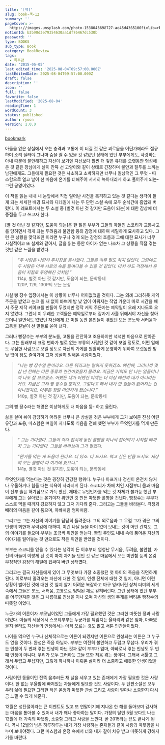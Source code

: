 ```yaml
---
title: '[책]'
slug: book-책-12
summary: ''
pageCover: >-
  https://images.unsplash.com/photo-1538045698727-ac45d4365100?ixlib=rb-4.0.3&q=85&fm=jpg&crop=entropy&cs=srgb
notionId: b2b90d3e79354630aa1df76467dc530b
password: ''
type: BOOKS
sub_type: Book
category: BookReview
tags:
  - 독후감
date: '2015-06-05'
last_edited_time: '2025-08-04T09:57:00.000Z'
lastEditedDate: 2025-08-04T09:57:00.000Z
draft: false
description: ''
icon: ''
full: false
favorite: false
lastModified: '2025-08-04'
readingTime: 1
wordCount: 3
status: published
author: ryoon
version: 1.0.0
---
```


[bookmark](https://www.aladin.co.kr/shop/wproduct.aspx?ISBN=8954624863&start=pnaver_02)


아들을 잃은 상실에서 오는 충격과 고통에 이 터질 것 같은 괴로움을 어딘가에라도 절규하며 소리 질러야 그나마 숨을 쉴 수 있을 것 같았던 상태에 있던 부부에게도, 사랑하는 아내 때문에 불안해하고 자신이 보기엔 자신보다 훨씬 더 깊은 유대를 오랫동안 형성해 온 것 같은 장님에게 날이 잔뜩 선 고양이와 같이 상태로 긴장하며 불안과 질투를 느끼는 남편에게도. 그들에게 필요한 것은 사소하고 소박하지만 너무나 일상적인 그 무엇 - 따스함으로 얼고 날이 선 마음에 온기를 더해주어 서서히 녹아내리게 하고 풀어주게 되는- 그런 공명이었다.


이 책을 읽는 내내 내 눈앞에서 직접 일어난 사건을 목격하고 있는 것 같다는 생각이 들게 되는 세세한 배경 묘사와 디테일에 나는 두 단편 소설 속에 모두 순식간에 흡입돼 버렸다. 이 레포트에서는 두 소설 중 [별것 아닌 것 같지만 도움이 되는]에 대한 감상에 더 중점을 두고 쓰고자 한다.


[별 것 아닌 것 같지만, 도움이 되는]은 한 젊은 부부가 그들의 아들인 스코티가 교통사고를 당하면서 겪게 되는 두려움과 불안함 등의 감정에 대하여 세밀하게 묘사하고 있다. 그런 큰 상황을 맞닥뜨린 이라면 누구나 겪게 되는 감정의 흐름과 그에 대한 묘사가 너무 사실적이고 또 실제와 같아서, 글을 읽는 동안 아이가 없는 나조차 그 상황을 직접 겪는 것만 같은 느낌을 받았다.

> _“두 사람은 나란히 주차장을 응시했다. 그들은 아무 말도 하지 않았다. 그럼에도 두 사람은 이제 서로의 속을 들여다볼 수 있을 것 같았다. 마치 하도 걱정해서 온몸이 저절로 투명해진 것처럼.”_  
> 114p, 별것 아닌 것 같지만, 도움이 되는, 문학동네  
> 120P, 129, 130P의 모든 문장

사실 빵 장수 입장에서는 이 상황이 너무나 어이없었을 것이다. 그는 의례 그러하듯 케익 주문을 받았고 눈코 뜰 새 없이 바쁘게 밤 낮 없이 이뤄지는 작업 가운데 따로 시간을 빼서 주문 제작 케이크를 만들어 두었지만 정작 케익 주문자는 예약일이 오래 지나도록 오지 않았다. 그런데 이 무례한 고객들은 예약일로부터 갑자기 사흘 뒤에서야 자신을 찾아오더니 일면식도 없었던 자신에게 요 며칠 동안 본인들이 겪었던 모든 분노와 서러움과 고통을 칼날이 선 말들로 쏟아 낸다.


그러나 빵장수는 부부의 분노를, 고통을 잔잔하고 조용하지만 넉넉한 마음으로 안아준다. 그는 원래부터 표정 변화가 별로 없는 부류의 사람인 것 같이 보일 정도로, 어떤 일에도 무심한 사람으로 보일 정도로 자신의 가게를 원활하게 운영하기 위하여 오랫동안 밤 낮 없이 잠도 줄여가며 그저 성실히 일해온 사람이었다.

> _“나는 빵 장수일 뿐이라오. 다른 뭐라고는 말하지 못하겠소. 예전에, 그러니까 몇 십 년 전에는 다른 종류의 인간이었을지 몰라요. 지금은 기억도 안 나는 일들이니까 나도 잘 모르겠소. 어쨌든 내가 어땠건 이제는 더 이상 예전의 내가 아니라는 거요. 지금은 그저 빵 장수일 뿐이오. 그렇다고 해서 내가 한 일들이 없어지는 건 아니겠지요. 아무튼 정말 미안하게 됐습니다.”_  
> 140p, 별것 아닌 것 같지만, 도움이 되는, 문학동네  
> 

그의 빵 장수라는 해명은 이상하게도 내 마음을 둥- 하고 울린다.


삶을 살며 쉬이 감당하기 어려운 너무나 큰 상실을 겪은 부부에게 그가 보여준 진심 어린 유감과 포용, 따스함은 며칠이 지나도록 식음을 전폐 했던 부부가 무엇인가를 먹게 만든다.

> _“ 그는 기다렸다. 그들이 각자 접시에 놓인 롤빵을 하나씩 집어먹기 시작할 때까지 그는 기다렸다. 그들을 바라보며 그가 말했다._  
>   
> _“뭔가를 먹는 게 도움이 된다오. 더 있소. 다 드시오. 먹고 싶은 만큼 드시오. 세상의 모든 롤빵이 다 여기에 있으니.”_  
> 141p, 별것 아닌 것 같지만, 도움이 되는, 문학동네

무엇인가를 먹는다는 것은 굉장히 건강한 행위다. 누구나 아프거나 정신이 온전치 않거나 우울하거나 힘들 때는 식욕이 사라지게 된다. 스코티가 차에 치인 시점부터 몸과 마음이 전부 슬픈 허기짐으로 가득 찼던, 제대로 무엇인가를 먹는 것 자체가 불가능 했던 부부에게 그는 살아있는 온기이자 위안인 갓 만든 따뜻한 롤빵을 건낸다. 빵장수는 부부가 스스로 먹을 때까지 강요하지 않고 그저 기다려 준다. 그리고는 그들을 바라본다. 걱정과 배려의 마음을 같이 품으며, 아빠처럼 엄마처럼.


그리고는 그는 자신의 이야기를 담담히 들려준다. 그의 외로움과 그 무렵 그가 겪은 그의 인생의 회한과 무력감에 대하여. 이런 나날 들을 아이 없이 보내는 것이 어떤 건지도. 그의 이야기를 들으며 부부는 조금씩 위안을 얻는다. 빵집 주인도 내내 속에 품어온 자신의 이야기를 털어놓는 것 만으로도 작은 위안을 받았을 것이다.


부부는 스코티를 잃을 수 있다는 생각이 든 이후부터 엄청난 무서움, 두려움, 불안함, 자신의 아들이 이렇게 된 것이 마치 자기들 탓인 것 같은 마음에서 오는 미안함 등의 온갖 부정적인 감정의 해일에 휩싸여 버린 상태였다.


그리고는 결국 자신들에게 있어 그 무엇보다 가장 소중했던 첫 아이의 죽음을 직면하게 된다. 이로부터 밀려오는 자신에 대한 것 일지, 인생 전체에 대한 것 일지, 아니면 이런 상황이 벌어진 것에 대한 것 일지 알기 어려운 복잡하고 마구 엉켜버린 상처 더미의 세계 속에서 그들은 분노, 서러움, 고통으로 범벅된 채로 갇혀버린다. 그런 상태에 있던 부부를 어루만져준 것은 그 나름대로 인생을 지나 오며 자신의 생의 무게를 버텨온 빵장수의 따뜻함 이었다.


누군가의 어른이자 부모님이었던 그들에게 가장 필요했던 것은 그러한 따뜻한 정과 사랑이었다. 아들의 세상에서 스코티부부는 누군가를 책임지는 울타리와 같은 엄마, 아빠였을지 몰라도 자신들의 인생에서는 아직 모르는 것도 많고 서툰 인간들이었다.


나이를 먹으면 누구나 신체적으로는 어른이 되겠지만 어른으로 완성되는 어른은 그 누구도 없을 것이다. 완성은 죽음 아닐까. 부부는 여전히 불안하고 두렵고 무섭다. 우리가 겪는 인생이 두 번째 겪는 인생이 아닌 것과 같이 부부가 엄마, 아빠로서 겪는 인생도 두 번째 인생이 아니다. 우리가 모두 그러하듯 그들 또한 처음 겪는 생이다. 그래서 서툴고 그래서 두렵고 무섭지만, 그렇게 하나하나 이뤄온 삶이라 더 소중하고 애틋한 인생이었을 것이다.


사람이던 동물이던 잔뜩 움추러든 채 날을 세우고 있는 존재에게 가장 필요한 것은 사랑이다. 한 없는 우울함에 빠져있는 자들에게 필요한 것도 사랑이다. 두 단편소설은 모두 우리 삶에 필요한 그러한 작은 온정과 따뜻한 관심 그리고 사랑이 얼마나 소중한지 다시금 느낄 수 있게 해준다.


12월은 성탄절이라는 큰 이벤트도 있고 또 연말이기에 지나온 한 해를 돌아보며 감사하는 마음을 톺아볼 수 있어서 내가 꽤나 좋아하는 달이다. 가정의 달인 5월 보다도 나는 12월에 더 가족의 따뜻함, 소중함 그리고 사랑을 느낀다. 곧 2015라는 년도 끝나게 된다. 역시 12월의 남은 하루하루는 내가 가장 사랑하는 존재들과 같이 사랑과 따뜻함을 나누며 보내야겠다. 그런 따스함과 온정 속에서 너와 내가 같이 치유 받고 따뜻하게 강해지기를 바란다.

